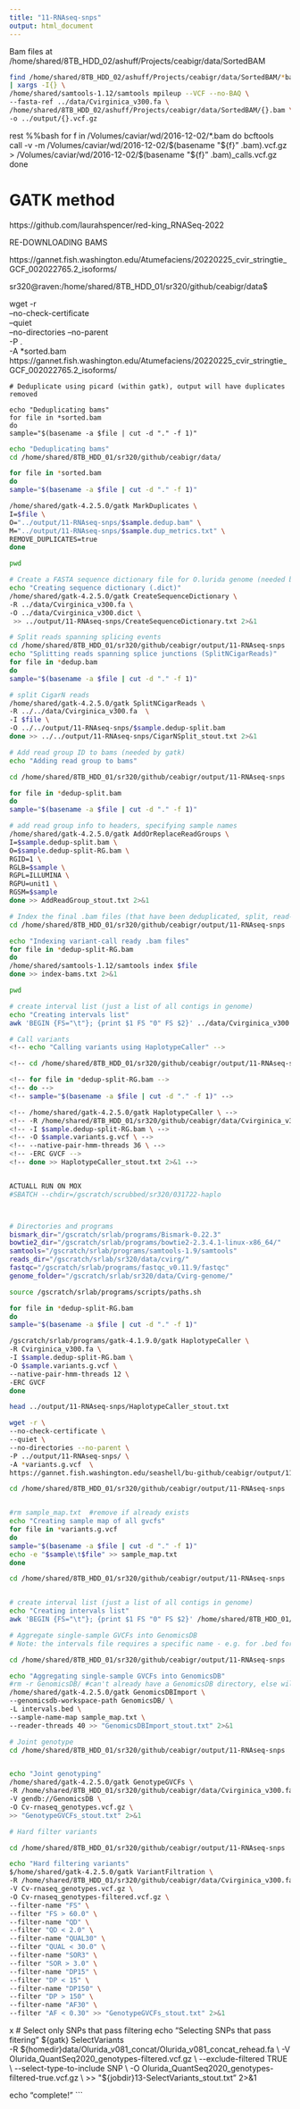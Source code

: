 ```yaml
---
title: "11-RNAseq-snps"
output: html_document
---
```


Bam files at 
/home/shared/8TB_HDD_02/ashuff/Projects/ceabigr/data/SortedBAM
```bash
find /home/shared/8TB_HDD_02/ashuff/Projects/ceabigr/data/SortedBAM/*bam | xargs basename -s .bam \
| xargs -I{} \
/home/shared/samtools-1.12/samtools mpileup --VCF --no-BAQ \
--fasta-ref ../data/Cvirginica_v300.fa \
/home/shared/8TB_HDD_02/ashuff/Projects/ceabigr/data/SortedBAM/{}.bam \
-o ../output/{}.vcf.gz
```
rest
%%bash
for f in /Volumes/caviar/wd/2016-12-02/*.bam
do
bcftools \
call -v -m /Volumes/caviar/wd/2016-12-02/$(basename "${f}" .bam).vcf.gz \
> /Volumes/caviar/wd/2016-12-02/$(basename "${f}" .bam)_calls.vcf.gz
done



# GATK method

https://github.com/laurahspencer/red-king_RNASeq-2022


RE-DOWNLOADING BAMS


https://gannet.fish.washington.edu/Atumefaciens/20220225_cvir_stringtie_GCF_002022765.2_isoforms/

sr320@raven:/home/shared/8TB_HDD_01/sr320/github/ceabigr/data$ 

wget -r \
--no-check-certificate \
--quiet \
--no-directories --no-parent \
-P . \
-A *sorted.bam  \
https://gannet.fish.washington.edu/Atumefaciens/20220225_cvir_stringtie_GCF_002022765.2_isoforms/



```
# Deduplicate using picard (within gatk), output will have duplicates removed 

echo "Deduplicating bams"
for file in *sorted.bam
do
sample="$(basename -a $file | cut -d "." -f 1)"
```

```bash
echo "Deduplicating bams"
cd /home/shared/8TB_HDD_01/sr320/github/ceabigr/data/

for file in *sorted.bam
do
sample="$(basename -a $file | cut -d "." -f 1)"

/home/shared/gatk-4.2.5.0/gatk MarkDuplicates \
I=$file \
O="../output/11-RNAseq-snps/$sample.dedup.bam" \
M="../output/11-RNAseq-snps/$sample.dup_metrics.txt" \
REMOVE_DUPLICATES=true
done
```

```bash
pwd
```


```bash
# Create a FASTA sequence dictionary file for O.lurida genome (needed by gatk)
echo "Creating sequence dictionary (.dict)" 
/home/shared/gatk-4.2.5.0/gatk CreateSequenceDictionary \
-R ../data/Cvirginica_v300.fa \
-O ../data/Cvirginica_v300.dict \
 >> ../output/11-RNAseq-snps/CreateSequenceDictionary.txt 2>&1
```


```bash
# Split reads spanning splicing events 
cd /home/shared/8TB_HDD_01/sr320/github/ceabigr/output/11-RNAseq-snps
echo "Splitting reads spanning splice junctions (SplitNCigarReads)"
for file in *dedup.bam
do
sample="$(basename -a $file | cut -d "." -f 1)"

# split CigarN reads
/home/shared/gatk-4.2.5.0/gatk SplitNCigarReads \
-R ../../data/Cvirginica_v300.fa  \
-I $file \
-O ../../output/11-RNAseq-snps/$sample.dedup-split.bam
done >> ../../output/11-RNAseq-snps/CigarNSplit_stout.txt 2>&1


```

```bash
# Add read group ID to bams (needed by gatk)
echo "Adding read group to bams" 

cd /home/shared/8TB_HDD_01/sr320/github/ceabigr/output/11-RNAseq-snps

for file in *dedup-split.bam
do
sample="$(basename -a $file | cut -d "." -f 1)"

# add read group info to headers, specifying sample names 
/home/shared/gatk-4.2.5.0/gatk AddOrReplaceReadGroups \
I=$sample.dedup-split.bam \
O=$sample.dedup-split-RG.bam \
RGID=1 \
RGLB=$sample \
RGPL=ILLUMINA \
RGPU=unit1 \
RGSM=$sample
done >> AddReadGroup_stout.txt 2>&1
```



```bash

# Index the final .bam files (that have been deduplicated, split, read-group added)
cd /home/shared/8TB_HDD_01/sr320/github/ceabigr/output/11-RNAseq-snps

echo "Indexing variant-call ready .bam files"
for file in *dedup-split-RG.bam
do
/home/shared/samtools-1.12/samtools index $file 
done >> index-bams.txt 2>&1
```

```bash
pwd
```




```bash
# create interval list (just a list of all contigs in genome)
echo "Creating intervals list"
awk 'BEGIN {FS="\t"}; {print $1 FS "0" FS $2}' ../data/Cvirginica_v300.fa.fai  > ../output/11-RNAseq-snps/Cv_intervals.bed 

```








```bash
# Call variants 
<!-- echo "Calling variants using HaplotypeCaller" -->

<!-- cd /home/shared/8TB_HDD_01/sr320/github/ceabigr/output/11-RNAseq-snps -->

<!-- for file in *dedup-split-RG.bam -->
<!-- do -->
<!-- sample="$(basename -a $file | cut -d "." -f 1)" -->

<!-- /home/shared/gatk-4.2.5.0/gatk HaplotypeCaller \ -->
<!-- -R /home/shared/8TB_HDD_01/sr320/github/ceabigr/data/Cvirginica_v300.fa \ -->
<!-- -I $sample.dedup-split-RG.bam \ -->
<!-- -O $sample.variants.g.vcf \ -->
<!-- --native-pair-hmm-threads 36 \ -->
<!-- -ERC GVCF -->
<!-- done >> HaplotypeCaller_stout.txt 2>&1 -->


ACTUALL RUN ON MOX
#SBATCH --chdir=/gscratch/scrubbed/sr320/031722-haplo



# Directories and programs
bismark_dir="/gscratch/srlab/programs/Bismark-0.22.3"
bowtie2_dir="/gscratch/srlab/programs/bowtie2-2.3.4.1-linux-x86_64/"
samtools="/gscratch/srlab/programs/samtools-1.9/samtools"
reads_dir="/gscratch/srlab/sr320/data/cvirg/"
fastqc="/gscratch/srlab/programs/fastqc_v0.11.9/fastqc"
genome_folder="/gscratch/srlab/sr320/data/Cvirg-genome/"

source /gscratch/srlab/programs/scripts/paths.sh

for file in *dedup-split-RG.bam
do
sample="$(basename -a $file | cut -d "." -f 1)"

/gscratch/srlab/programs/gatk-4.1.9.0/gatk HaplotypeCaller \
-R Cvirginica_v300.fa \
-I $sample.dedup-split-RG.bam \
-O $sample.variants.g.vcf \
--native-pair-hmm-threads 12 \
-ERC GVCF
done


```



```bash
head ../output/11-RNAseq-snps/HaplotypeCaller_stout.txt
```


```bash

wget -r \
--no-check-certificate \
--quiet \
--no-directories --no-parent \
-P ../output/11-RNAseq-snps/ \
-A *variants.g.vcf  \
https://gannet.fish.washington.edu/seashell/bu-github/ceabigr/output/11-RNAseq-snps/

```




```bash
cd /home/shared/8TB_HDD_01/sr320/github/ceabigr/output/11-RNAseq-snps


#rm sample_map.txt  #remove if already exists 
echo "Creating sample map of all gvcfs"
for file in *variants.g.vcf
do
sample="$(basename -a $file | cut -d "." -f 1)"
echo -e "$sample\t$file" >> sample_map.txt
done
```

```bash
cd /home/shared/8TB_HDD_01/sr320/github/ceabigr/output/11-RNAseq-snps


# create interval list (just a list of all contigs in genome)
echo "Creating intervals list"
awk 'BEGIN {FS="\t"}; {print $1 FS "0" FS $2}' /home/shared/8TB_HDD_01/sr320/github/ceabigr/data/Cvirginica_v300.fa.fai > intervals.bed 


```

```bash
# Aggregate single-sample GVCFs into GenomicsDB
# Note: the intervals file requires a specific name - e.g. for .bed format, it MUST be "intervals.bed"

cd /home/shared/8TB_HDD_01/sr320/github/ceabigr/output/11-RNAseq-snps

echo "Aggregating single-sample GVCFs into GenomicsDB"
#rm -r GenomicsDB/ #can't already have a GenomicsDB directory, else will fail 
/home/shared/gatk-4.2.5.0/gatk GenomicsDBImport \
--genomicsdb-workspace-path GenomicsDB/ \
-L intervals.bed \
--sample-name-map sample_map.txt \
--reader-threads 40 >> "GenomicsDBImport_stout.txt" 2>&1
```

```bash
# Joint genotype 
cd /home/shared/8TB_HDD_01/sr320/github/ceabigr/output/11-RNAseq-snps


echo "Joint genotyping"
/home/shared/gatk-4.2.5.0/gatk GenotypeGVCFs \
-R /home/shared/8TB_HDD_01/sr320/github/ceabigr/data/Cvirginica_v300.fa \
-V gendb://GenomicsDB \
-O Cv-rnaseq_genotypes.vcf.gz \
>> "GenotypeGVCFs_stout.txt" 2>&1

```

```bash
# Hard filter variants 

cd /home/shared/8TB_HDD_01/sr320/github/ceabigr/output/11-RNAseq-snps

echo "Hard filtering variants"
$/home/shared/gatk-4.2.5.0/gatk VariantFiltration \
-R /home/shared/8TB_HDD_01/sr320/github/ceabigr/data/Cvirginica_v300.fa \
-V Cv-rnaseq_genotypes.vcf.gz \
-O Cv-rnaseq_genotypes-filtered.vcf.gz \
--filter-name "FS" \
--filter "FS > 60.0" \
--filter-name "QD" \
--filter "QD < 2.0" \
--filter-name "QUAL30" \
--filter "QUAL < 30.0" \
--filter-name "SOR3" \
--filter "SOR > 3.0" \
--filter-name "DP15" \
--filter "DP < 15" \
--filter-name "DP150" \
--filter "DP > 150" \
--filter-name "AF30" \
--filter "AF < 0.30" >> "GenotypeGVCFs_stout.txt" 2>&1
```

x
# Select only SNPs that pass filtering
echo "Selecting SNPs that pass fitering"
${gatk} SelectVariants \
-R ${homedir}data/Olurida_v081_concat/Olurida_v081_concat_rehead.fa \
-V Olurida_QuantSeq2020_genotypes-filtered.vcf.gz \
--exclude-filtered TRUE \
--select-type-to-include SNP \
-O Olurida_QuantSeq2020_genotypes-filtered-true.vcf.gz \
 >> "${jobdir}13-SelectVariants_stout.txt" 2>&1

echo "complete!"
```




